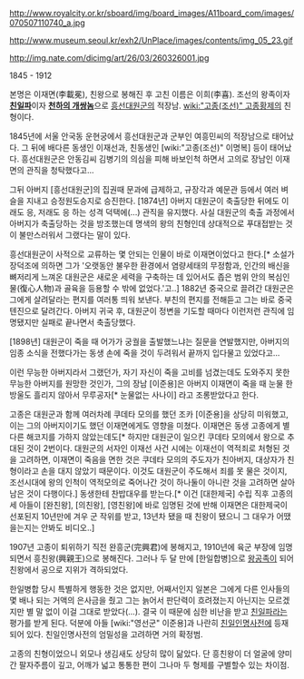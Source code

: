 http://www.royalcity.or.kr/sboard/img/board_images/A11board_com/images/070507110740_a.jpg

http://www.museum.seoul.kr/exh2/UnPlace/images/contents/img_05_23.gif

http://img.nate.com/dicimg/art/26/03/260326001.jpg

1845 - 1912

본명은 이재면(李載冕), 친왕으로 봉해진 후 고친 이름은 이희(李喜). 조선의 왕족이자 '''[[친일파]]'''이자 '''[[천하의 개쌍놈]]'''으로 [[흥선대원군]]의 적장남. [[wiki:"고종(조선)" 고종황제]]의 친형이다.

1845년에 서울 안국동 운현궁에서 흥선대원군과 군부인 여흥민씨의 적장남으로 태어났다. 그 뒤에 배다른 동생인 이재선과, 친동생인 [wiki:"고종(조선)" 이명복] 등이 태어났다. 흥선대원군은 안동김씨 김병기의 의심을 피해 바보인척 하면서 고의로 장남인 이재면의 관직을 청탁했다고...

그뒤 아버지 [흥선대원군]의 집권때 문과에 급제하고, 규장각과 예문관 등에서 여러 벼슬을 지내고 승정원도승지로 승진한다. [1874년] 아버지 대원군이 축출당한 뒤에도 이래도 응, 저래도 응 하는 성격 덕택에(...) 관직을 유지했다. 사실 대원군의 축출 과정에서 아버지가 축출당하는 것을 방조했는데 명색의 왕의 친형인데 상대적으로 푸대접받는 것이 불만스러워서 그랬다는 말이 있다.

흥선대원군이 사적으로 교류하는 몇 안되는 인물이 바로 이재면이었다고 한다.[* 소설가 장덕조에 의하면 그가 '오랫동안 불우한 환경에서 염량세태의 무정함과, 인간의 배신을 뼈저리게 느껴온 대원군은 새로운 세력을 구축하는 데 있어서도 좁은 범위 안의 복심인물(復心人物)과 골육을 등용할 수 밖에 없었다.'고..] 1882년 중국으로 끌려간 대원군은 그에게 살려달라는 편지를 여러통 띄워 보낸다. 부친의 편지를 전해듣고 그는 바로 중국 텐진으로 달려간다. 아버지 귀국 후, 대원군이 정변을 기도할 때마다 이런저런 관직에 임명됐지만 실패로 끝나면서 축출당했다.

[1898년] 대원군이 죽을 때 어가가 궁궐을 출발했느냐는 질문을 연발했지만, 아버지의 임종 소식을 전했다가는 동생 손에 죽을 것이 두려워서 끝까지 입다물고 있었다고...

이런 무능한 아버지라서 그랬던가, 자기 자신이 죽을 고비를 넘겼는데도 도와주지 못한 무능한 아버지를 원망한 것인가, 그의 장남 [이준용]은 아버지 이재면이 죽을 때 눈물 한방울도 흘리지 않아서 무루공자[* 눈물없는 사나이] 라고 조롱받았다고 한다.

고종은 대원군과 함께 여러차례 쿠데타 모의를 했던 조카 [이준용]을 상당히 미워했고, 이는 그의 아버지이기도 했던 이재면에게도 영향을 미쳤다. 이재면은 동생 고종에게 별다른 해코지를 가하지 않았는데도[* 하지만 대원군이 일으킨 쿠데타 모의에서 왕으로 추대된 것이 2번이다. 대원군의 서자인 이재선 사건 시에는 이재선이 역적죄로 처형된 것을 고려하면, 이재면이 죽음을 면한 것은 쿠데타 모의의 주도자가 친아버지, 대상자가 친형이라고 손을 대지 않았기 때문이다. 이것도 대원군이 주도해서 죄를 못 물은 것이지, 조선시대에 왕의 인척이 역적모의로 죽어나간 것이 하나둘이 아니란 것을 고려하면 살아남은 것이 다행이다.] 동생한테 찬밥대우를 받는다.[* 이건 [대한제국] 수립 직후 고종의 세 아들이 [완친왕], [의친왕], [영친왕]에 바로 임명된 것에 반해 이재면은 대한제국이 선포된지 10년만에 겨우 군 작위를 받고, 13년차 됐을 때 친왕이 됐으니 그 대우가 어땠을는지는 안봐도 비디오..]

1907년 고종이 퇴위하기 직전 완흥군(完興君)에 봉해지고, 1910년에 육군 부장에 임명되면서 흥친왕(興親王)으로 봉해진다. 그러나 두 달 만에 [한일합병]으로 [[왕공족]]이 되어 친왕에서 공으로 지위가 격하되었다. 

한일병합 당시 특별하게 행동한 것은 없지만, 어째서인지 일본은 그에게 다른 인사들의 몇 배나 되는 거액의 은사금을 줬고 그는 늙어서 판단력이 흐려졌는지 아닌지는 모르겠지만 별 말 없이 이걸 그대로 받았다(...). 결국 이 때문에 심한 비난을 받고 [[친일파]]라는 평가를 받게 된다. 덕분에 아들 [wiki:"영선군" 이준용]과 나란히 [[친일인명사전]]에 등재되어 있다. 친일인명사전의 엄밀성을 고려하면 거의 확정범.

고종의 친형이었으니 외모나 생김새도 상당히 많이 닮았다. 단 흥친왕이 더 얼굴에 양미간 팔자주름이 깊고, 어깨가 넓고 통통한 편이 그나마 두 형제를 구별할수 있는 차이점.
